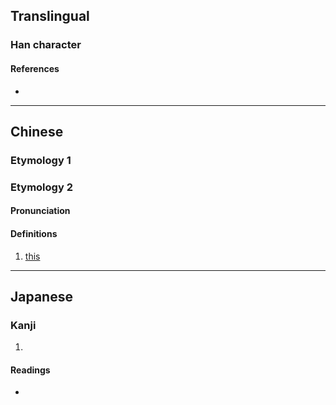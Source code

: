 {{character info}}
==Translingual==

===Han character===
{{Han char|rn=30|rad=口|as=18|sn=21|four=67086|canj=RGKC|ids=⿰口贅}}

====References====
* {{Han ref|kx=0214.240|dkj=04608|dj=0437.120|hdz=10705.100|uh=56BD|ud=22205|bh=F5C5|bd=62917}}

----

==Chinese==

===Etymology 1===
{{zh-see|啜|v}}

===Etymology 2===
{{zh-forms|s=𪢕}}

====Pronunciation====
{{zh-pron
|m=
|c=
|h=
|md=cuòi
|mda=Cdo this cuoi.ogg
|mn=
|w=
|mc=y
|oc=y
|cat=det
}}

====Definitions====
{{zh-hanzi}}
#{{lb|zh|Min Dong}} [[this]]

----

==Japanese==

===Kanji===
{{ja-kanji|grade=|rs=口18}}

# {{rfdef|ja|sort=口18}}

====Readings====
* {{ja-readings|on=[[せつ]] (setsu)|kun=}}